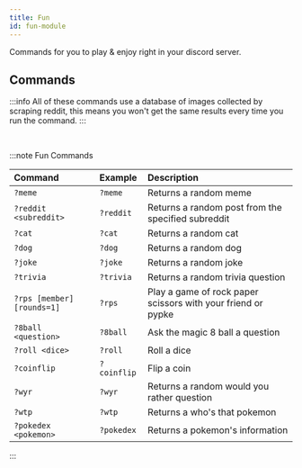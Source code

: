 ```yaml
---
title: Fun
id: fun-module
---
```


Commands for you to play & enjoy right in your discord server.

## Commands

:::info
All of these commands use a database of images collected by scraping reddit, this means you won't get the same results every time you run the command.
:::

<br />

:::note Fun Commands

| Command                    | Example     | Description                                                  |
| :------------------------- | :---------- | :----------------------------------------------------------- |
| `?meme`                    | `?meme`     | Returns a random meme                                        |
| `?reddit <subreddit>`      | `?reddit`   | Returns a random post from the specified subreddit           |
| `?cat`                     | `?cat`      | Returns a random cat                                         |
| `?dog`                     | `?dog`      | Returns a random dog                                         |
| `?joke`                    | `?joke`     | Returns a random joke                                        |
| `?trivia`                  | `?trivia`   | Returns a random trivia question                             |
| `?rps [member] [rounds=1]` | `?rps`      | Play a game of rock paper scissors with your friend or pypke |
| `?8ball <question>`        | `?8ball`    | Ask the magic 8 ball a question                              |
| `?roll <dice>`             | `?roll`     | Roll a dice                                                  |
| `?coinflip`                | `?coinflip` | Flip a coin                                                  |
| `?wyr`                     | `?wyr`      | Returns a random would you rather question                   |
| `?wtp`                     | `?wtp`      | Returns a who's that pokemon                                 |
| `?pokedex <pokemon>`       | `?pokedex`  | Returns a pokemon's information                              |

:::
